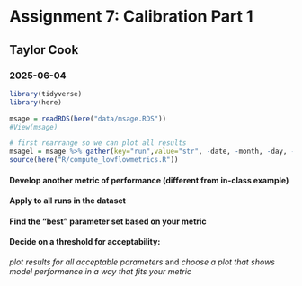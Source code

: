 # Assignment 7: Calibration Part 1

## Taylor Cook

### 2025-06-04

```r
library(tidyverse)
library(here)

msage = readRDS(here("data/msage.RDS"))
#View(msage)

# first rearrange so we can plot all results
msagel = msage %>% gather(key="run",value="str", -date, -month, -day, -year, -wy,-obs)
source(here("R/compute_lowflowmetrics.R"))
```

#### Develop another metric of performance (different from in-class example)




#### Apply to all runs in the dataset




#### Find the "best" parameter set based on your metric




#### Decide on a threshold for acceptability:

*plot results for all acceptable parameters* and *choose a plot that shows model performance in a way that fits your metric*

